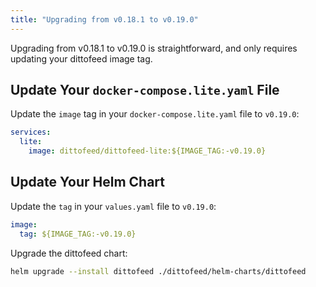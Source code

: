 ```yaml
---
title: "Upgrading from v0.18.1 to v0.19.0"
---
```


Upgrading from v0.18.1 to v0.19.0 is straightforward, and only requires updating your dittofeed image tag.

## Update Your `docker-compose.lite.yaml` File

Update the `image` tag in your `docker-compose.lite.yaml` file to `v0.19.0`:

```yaml
services:
  lite:
    image: dittofeed/dittofeed-lite:${IMAGE_TAG:-v0.19.0}
```

## Update Your Helm Chart

Update the `tag` in your `values.yaml` file to `v0.19.0`:

```yaml values.yaml
image:
  tag: ${IMAGE_TAG:-v0.19.0}
```

Upgrade the dittofeed chart:

```bash
helm upgrade --install dittofeed ./dittofeed/helm-charts/dittofeed
```
